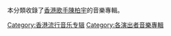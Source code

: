 本分類收錄了[[香港|香港]][[歌手|歌手]][[陳柏宇|陳柏宇]]的音樂專輯。
[[Category:香港流行音乐专辑|Category:香港流行音乐专辑]]
[[Category:各演出者音樂專輯|Category:各演出者音樂專輯]]